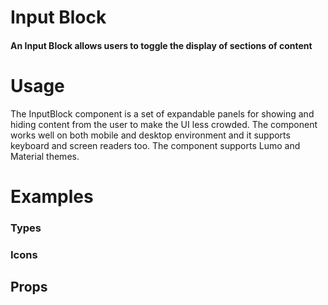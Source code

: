 
<Meta title="Data Entry|Text Input/Input Block" component={InputBlock} />

# Input Block

#### An Input Block allows users to toggle the display of sections of content

<Preview withToolbar>
  <Story name="Standard">
     <InputBlock
          id="input block"
          hasPrefix
          label="Input Block ( Defaults to a standard Text Input )"
          textInputs={[
            {
              id: "ID 1",
              name: "ID 100",
              type: "text",
              placeholder: "Placeholder 1",
              pattern: "[A-Za-z]{3}",
            },
          ]}
          helpText="Play with Knobs to see what this baby can do!"
        />
  </Story>
</Preview>

# Usage

The InputBlock component is a set of expandable panels for showing and hiding content from the user to make the UI less crowded. The component works well on both mobile and desktop environment and it supports keyboard and screen readers too. The component supports Lumo and Material themes.

# Examples

### Types

<Preview>
  <Story name="Types">
   <Grid columns="1">
       <InputBlock
        label="Input Block ( Required )"
        isRequired
        textInputs={[
  {
    id: "ID 1",
    name: "ID 100",
    type: "text",
    placeholder: "Placeholder 1",
    pattern: "[A-Za-z]{3}",
  },
]}
        helpText="Hang in there, buddy, I'm here to help!"
      />
      <InputBlock
        label="Input Block ( Error )"
        textInputs={[
  {
    id: "ID 1",
    name: "ID 100",
    type: "text",
    placeholder: "Placeholder 1",
    pattern: "[A-Za-z]{3}",
  },
]}
        helpText="Hang in there, buddy, I'm here to help!"
        error="Don't sweat it...we can fix this!"
      />
       <InputBlock
        label="Input Block ( Disabled )"
        disabled
        textInputs={[
  {
    id: "ID 1",
    name: "ID 100",
    type: "text",
    placeholder: "Placeholder 1",
    pattern: "[A-Za-z]{3}",
  },
]}
        helpText="Hang in there, buddy, I'm here to help!"
      />
      </Grid>
  </Story>
</Preview>

### Icons

<Preview>
  <Story name="Icons">
  <Grid columns="1">
            <InputBlock
        label="Input Block ( 2 Inputs )"
        textInputs={[
  {
    id: "ID 1",
    type: "text",
    placeholder: "Placeholder 1",
  },
  {
    id: "ID 2",
    type: "text",
    placeholder: "Placeholder 2",
  },
]}
        helpText="Hang in there, buddy, I'm here to help!"
      />
       <InputBlock
        label="Input Block ( 3 Inputs )"
        textInputs={[
  {
    id: "ID 1",
    type: "text",
    placeholder: "Placeholder 1",
  },
  {
    id: "ID 2",
    type: "text",
    placeholder: "Placeholder 2",
  },
  {
    id: "ID 3",
    type: "text",
    placeholder: "Placeholder 3",
  },
]}
        helpText="Hang in there, buddy, I'm here to help!"
      />
       <InputBlock
        hasPrefix
        label="Input Block ( Pre-Label )"
        text="prefix"
        textInputs={[
  {
    id: "ID 1",
    name: "ID 100",
    type: "text",
    placeholder: "Placeholder 1",
    pattern: "[A-Za-z]{3}",
  },
]}
        helpText="Hang in there, buddy, I'm here to help!"
      />
       <InputBlock
        label="Input Block ( Post-Label )"
        text="postfix"
        textInputs={[
  {
    id: "ID 1",
    name: "ID 100",
    type: "text",
    placeholder: "Placeholder 1",
    pattern: "[A-Za-z]{3}",
  },
]}
        helpText="Hang in there, buddy, I'm here to help!"
      />
       <InputBlock
        hasPrefix
        label="Input Block ( Pre-Icon )"
        icon="user"
        textInputs={[
  {
    id: "ID 1",
    name: "ID 100",
    type: "text",
    placeholder: "Placeholder 1",
    pattern: "[A-Za-z]{3}",
  },
]}
        helpText="Hang in there, buddy, I'm here to help!"
      />
      <InputBlock
        label="Input Block ( Post-Icon )"
        icon="user"
        textInputs={[
  {
    id: "ID 1",
    name: "ID 100",
    type: "text",
    placeholder: "Placeholder 1",
    pattern: "[A-Za-z]{3}",
  },
]}
        helpText="Hang in there, buddy, I'm here to help!"
      />
    </Grid>
  </Story>
</Preview>



## Props

<Props of={InputBlock} />